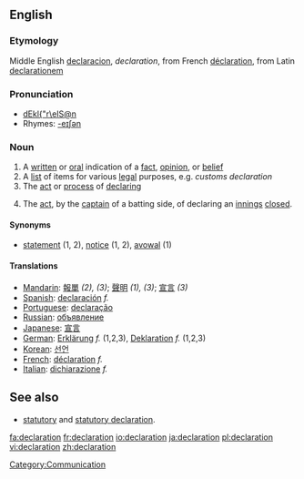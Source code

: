 ==English==
===Etymology===

Middle English [[declaracion]], ''declaration'', from French [[déclaration]], from Latin [[declarationem]]

===Pronunciation===

* [[w:SAMPA|dEkl{"r\eIS@n]]
*Rhymes: [[Rhymes:English:-eɪʃǝn|-eɪʃǝn]]

===Noun===

#A [[written]] or [[oral]] indication of a [[fact]], [[opinion]], or [[belief]]
#A [[list]] of items for various [[legal]] purposes, e.g. ''customs declaration''
#The [[act]] or [[process]] of [[declare|declaring]]
#{{cricket}} The [[act]], by the [[captain]] of a batting side, of declaring an [[innings]] [[close]]d.

====Synonyms====
*[[statement]] (1, 2), [[notice]] (1, 2), [[avowal]] (1)

====Translations====

*[[w:Mandarin_language|Mandarin]]: [[報單]] ''(2), (3)''; [[聲明]] ''(1), (3)''; [[宣言]] ''(3)''
*[[w:Spanish_language|Spanish]]: [[declaración]] ''f.''
*[[w:Portuguese_language|Portuguese]]: [[declaração]]
*[[w:Russian_language|Russian]]: [[объявление]]
*[[w:Japanese_language|Japanese]]: [[宣言]]
*[[w:German_language|German]]: [[Erklärung]] ''f.'' (1,2,3), [[Deklaration]] ''f.'' (1,2,3)
*[[w:Korean_language|Korean]]: [[선언]]
*[[w:French_language|French]]: [[déclaration]] ''f.''
*[[w:Italian_language|Italian]]: [[dichiarazione]] ''f.''

== See also==
*  [[statutory]] and [[statutory declaration]].

[[Category:Communication]]

[[fa:declaration]]
[[fr:declaration]]
[[io:declaration]]
[[ja:declaration]]
[[pl:declaration]]
[[vi:declaration]]
[[zh:declaration]]